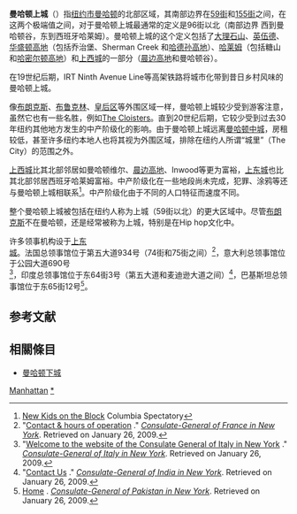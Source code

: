 '''曼哈顿上城'''（{{lang-en|Upper Manhattan}}）指[[纽约市|纽约市]][[曼哈顿|曼哈顿]]的北部区域，其南部边界在[[59街|59街]]和[[155街|155街]]之间，在这两个极端值之间，对于曼哈顿上城最通常的定义是96街以北（南部边界 西到曼哈顿谷，东到西班牙哈莱姆）。曼哈顿上城的这个定义包括了[[大理石山|大理石山]]、[[英伍德|英伍德]]、[[华盛顿高地|华盛顿高地]]（包括乔治堡、Sherman Creek 和[[哈德孙高地|哈德孙高地]]）、[[哈莱姆|哈莱姆]]（包括糖山和[[哈密尔顿高地|哈密尔顿高地]]）和[[上西城|上西城]]的一部分（[[晨边高地|晨边高地]]和曼哈顿谷）。

在19世纪后期，IRT Ninth Avenue Line等高架铁路将城市化带到昔日乡村风味的曼哈顿上城。

像[[布朗克斯|布朗克斯]]、[[布鲁克林|布鲁克林]]、[[皇后区|皇后区]]等外围区域一样，曼哈顿上城较少受到游客注意，虽然它也有一些名胜，例如[[The_Cloisters|The Cloisters]]。直到20世纪后期，它较少受到过去30年纽约其他地方发生的中产阶级化的影响。由于曼哈顿上城远离[[曼哈顿中城|曼哈顿中城]]，房租较低，甚至许多纽约本地人也将其视为外围区域，排除在纽约人所谓“城里”（The City）的范围之外。

[[上西城|上西城]]比其北部邻居如曼哈顿维尔、[[晨边高地|晨边高地]]、Inwood等更为富裕，[[上东城|上东城]]也比其北部邻居西班牙哈莱姆富裕。中产阶级化在一些地段尚未完成，犯罪、涂鸦等还与曼哈顿上城相联系<ref>[http://eye.columbiaspectator.com/index.php/site/article/new-kids-on-the-block/ New Kids on the Block] {{webarchive|url=https://web.archive.org/web/20071118124036/http://eye.columbiaspectator.com/index.php/site/article/new-kids-on-the-block/ |date=2007-11-18 }} Columbia Spectatory </ref>。中产阶级化由于不同的人口特征而速度不同。

整个曼哈顿上城被包括在纽约人称为上城（59街以北）的更大区域中。尽管[[布朗克斯|布朗克斯]]不在曼哈顿，还是经常被称为上城，特别是在Hip hop文化中。

许多领事机构设于[[上东城|上东城]]。法国总领事馆位于第五大道934号（74街和75街之间）<ref>"[http://www.consulfrance-newyork.org/spip.php?article337 Contact & hours of operation] {{Wayback|url=http://www.consulfrance-newyork.org/spip.php?article337 |date=20090621055241 }}." ''[[Diplomatic_missions_of_France|Consulate-General of France in New York]]''. Retrieved on January 26, 2009.</ref>，意大利总领事馆位于公园大道690号<ref>"[http://www.consnewyork.esteri.it/Consolato_NewYork Welcome to the website of the Consulate General of Italy in New York] {{Wayback|url=http://www.consnewyork.esteri.it/Consolato_NewYork |date=20090428210152 }}." ''[[Diplomatic_missions_of_Italy|Consulate-General of Italy in New York]]''. Retrieved on January 26, 2009.</ref>，印度总领事馆位于东64街3号（第五大道和麦迪逊大道之间）<ref>"[http://www.indiacgny.org/php/showContact.php?linkid=196&parentid=0 Contact Us] {{webarchive|url=https://web.archive.org/web/20130805174058/http://indiacgny.org/php/showContact.php?linkid=196&parentid=0 |date=2013-08-05 }}." ''[[Diplomatic_missions_of_India|Consulate-General of India in New York]]''. Retrieved on January 26, 2009.</ref>，巴基斯坦总领事馆位于东65街12号<ref>[http://www.pakistanconsulateny.org/ Home] {{Wayback|url=http://www.pakistanconsulateny.org/ |date=20090415074209 }}. ''[[Diplomatic_missions_of_Pakistan|Consulate-General of Pakistan in New York]]''. Retrieved on January 26, 2009.</ref>。

==参考文献==
{{reflist}}

==相關條目==
* [[曼哈顿下城|曼哈顿下城]]

{{coord|40.797|-73.949|type:adm3rd_globe:earth_region:US-NY|display=title}}
[[Category:曼哈頓境內地區|Manhattan]]
[[Category:曼哈頓上城|*]]